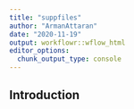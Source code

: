 ```yaml
---
title: "suppfiles"
author: "ArmanAttaran"
date: "2020-11-19"
output: workflowr::wflow_html
editor_options:
  chunk_output_type: console
---
```


## Introduction

```r

```

